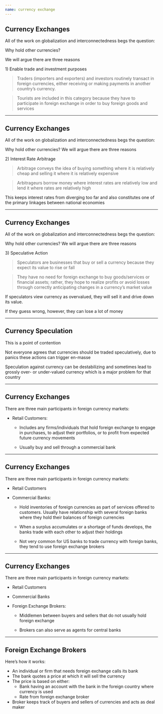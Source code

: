 ```yaml
---
name: currency exchange
---
```


## Currency Exchanges

All of the work on globalization and interconnectedness begs the question:

[Why hold other currencies?]{.hp}

::: {.fragment}
We will argue there are [three reasons]{.h}
::: 

::: {.fragment}
[ 1) Enable trade and investment purposes]{.hi}
:::

::: {.fragment .small}
> Traders (importers and exporters) and investors routinely transact in foreign currencies, either receiving or making payments in another country's currency. 

> Tourists are included in this category because they have to participate in foreign exchange in order to buy foreign goods and services
:::

---

## Currency Exchanges

All of the work on globalization and interconnectedness begs the question:

[Why hold other currencies?]{.hp}
We will argue there are [three reasons]{.h}

[2) Interest Rate Arbitrage]{.hi}

::: {.fragment .small}
> Arbitrage conveys the idea of buying something where it is relatively cheap and selling it where it is relatively expensive

> Arbitrageurs borrow money where interest rates are relatively low and lend it where rates are relatively high
:::

::: {.fragment .small}
This keeps interest rates from diverging too far and also constitutes one of the primary linkages between national economies
:::

---

## Currency Exchanges

All of the work on globalization and interconnectedness begs the question:

[Why hold other currencies?]{.hp}
We will argue there are [three reasons]{.h}

[3) Speculative Action]{.hi}

::: {.fragment .small}
> Speculators are businesses that buy or sell a currency because they expect its value to rise or fall

> They have no need for foreign exchange to buy goods/services or financial assets; rather, they hope to realize profits or avoid losses through correctly anticipating changes in a currency's market value
:::

::: {.fragment .small}
If speculators view currency as overvalued, they will sell it and drive down its value.
:::

::: {.fragment .small}
If they guess wrong, however, they can lose a lot of money
:::

---

## Currency Speculation

This is a point of contention

Not everyone agrees that currencies should be traded speculatively, due to [panics these actions can trigger en-masse]{.hp}

::: {.fragment}
Speculation against currency can be [destabilizing]{.hp} and sometimes lead to grossly over- or under-valued currency which is a major problem for that country
:::

---

## Currency Exchanges

There are [three main participants]{.h} in foreign currency markets:

::: {.incremental}
- [Retail Customers:]{.hp}

    - Includes any firms/individuals that hold foreign exchange to engage in purchases, to adjust their portfolios, or to profit from expected future currency movements

    - Usually buy and sell through a commercial bank
:::

---

## Currency Exchanges

There are [three main participants]{.h} in foreign currency markets:

- [Retail Customers]{.hp}

::: {.incremental}
- [Commercial Banks:]{.hp}

    - Hold inventories of foreign currencies as part of services offered to customers.
    Usually have relationship with several foreign banks where they hold their balances of foreign currencies

    - When a surplus accumulates or a shortage of funds develops, the banks trade with each other to adjust their holdings

    - Not very common for US banks to trade currency with foreign banks, they tend to use [foreign exchange brokers]{.hp}
:::

---

## Currency Exchanges

There are [three main participants]{.h} in foreign currency markets:

- [Retail Customers]{.hp}

- [Commercial Banks]{.hp}

::: {.incremental}
- [Foreign Exchange Brokers:]{.hp}

    - Middlemen between buyers and sellers that do not usually hold foreign exchange

    - Brokers can also serve as agents for [central banks]{.hp}
:::

---

## Foreign Exchange Brokers

Here's how it works:

::: {.incremental}
- An individual or firm that needs foreign exchange calls its bank
- The bank quotes a price at which it will sell the currency 
- The price is based on either:
    - Bank having an account with the bank in the foreign country where currency is used
    - Rate from foreign exchange broker
- Broker keeps track of buyers and sellers of currencies and acts as deal maker
:::